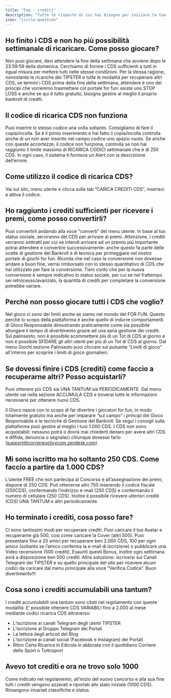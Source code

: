 ```yaml
---
title: "Faq - crediti"
description: "Tutte le risposte di cui hai bisogno per iniziare la tua avventura"
icon: "circle-question"
---
```


## Ho finito i CDS e non ho più possibilità settimanale di ricaricare. Come posso giocare?

Non puoi giocare, devi attendere la fine della settimana che avviene dopo le 23:59:59 della domenica. Cerchiamo di fornire i CDS sufficienti a tutti in egual misura per mettere tutti nelle stesse condizioni. Per la stessa ragione, nonostante le ricariche dei TIPSTER e tutte le modalità per recuperare altri CDS, se termini i CDS prima della fine della settimana, attendere è uno dei principi che vorremmo trasmettere col portale for fun: esiste uno STOP LOSS e anche se qui è tutto gratuito, bisogna gestire al meglio il proprio bankroll di crediti.

## Il codice di ricarica CDS non funziona

Puoi inserire lo stesso codice una volta soltanto. Consigliamo di fare il copia/incolla. Se è il primo inserimento e hai fatto il copia/incolla controlla anche di un non aver inserito nel campo codice uno spazio vuoto. Se anche con queste accortezze, il codice non funziona, controlla se non hai raggiunto il limite massimo di RICARICA CODICI settimanale che è di 250 CDS. In ogni caso, il sistema ti fornisce un Alert con la descrizione dell’errore.

## Come utilizzo il codice di ricarica CDS?

Vai sul sito, menu utente e clicca sulla tab “CARICA CREDITI CDS”, inserisci e attiva il codice.

## Ho raggiunto i crediti sufficienti per ricevere i premi, come posso convertirli?

Puoi convertirli andando alla voce "converti" del menu utente. In base al tuo status sociale, serviranno dei CDS per arrivare ai premi. Attenzione, i crediti verranno sottratti per cui se intendi arrivare ad un premio più importante potrai attendere e convertire successivamente: anche questo fa parte delle scelte di gestione del Bankroll e di tecnica per primeggiare nel nostro portale di giochi for fun. Ricorda che nel caso la conversione non dovesse andare a buon fine, verrai rimborsato con lo stesso quantitativo di CDS che hai utilizzato per fare la conversione. Tieni conto che per la nuova conversione è sempre indicativo lo status sociale, per cui se nel frattempo sei retrocesso/avanzato, la quantità di crediti per completare la conversione potrebbe variare.

## Perché non posso giocare tutti i CDS che voglio?

Nel gioco ci sono dei limiti anche se siamo nel mondo del FOR FUN. Questo perché lo scopo della piattaforma è anche quello di indurre comportamenti di Gioco Responsabile dimostrando praticamente come sia possibile allungare il tempo di divertimento grazie ad una sana gestione dei crediti. Sul palinsesto, non è possibile scommettere più di un Tot di CDS al giorno e non è possibile SFIDARE gli altri utenti per più di un Tot di CDS al giorno. Dal menu Giochi sezione Palinsesto puoi cliccare sul pulsante “Limiti di gioco” all'interno per scoprire i limiti di gioco giornalieri.

## Se dovessi finire i CDS (crediti) come faccio a recuperarne altri? Posso acquistarli?

Puoi ottenere più CDS sia UNA TANTUM sia PERIODICAMENTE. Dal menu utente vai nella sezione ACCUMULA CDS e troverai tutte le informazioni necessarie per ottenere nuovi CDS.

Il Gioco nasce con lo scopo di far divertire i giocatori for fun, in modo totalmente gratuito ma anche per imparare “sul campo” i principi del Gioco Responsabile e le tecniche di Gestione del Bankroll. Se segui i consigli sulla piattaforma puoi gestire al meglio i tuoi 1.000 CDS. I CDS non sono acquistabili: nessuno potrà o dovrà mai chiederti denaro per avere altri CDS e diffida, denuncia o segnalaci chiunque dovesse farlo ([support@corriereoolixycom.zendesk.com](mailto:support@corriereoolixycom.zendesk.com)).

## Mi sono iscritto ma ho soltanto 250 CDS. Come faccio a partire da 1.000 CDS?

L’utente FREE che non partecipa al Concorso e all’assegnazione dei premi, dispone di 250 CDS. Può ottenerne altri 750 inserendo il codice fiscale (250CDS), confermando l’indirizzo e-mail (250 CDS) e confermando il numero di cellulare (250 CDS). Inoltre è possibile ricevere ulteriori crediti (CDS) UNA TANTUM e altri periodicamente.

## Ho terminato i crediti, cosa posso fare?

Ci sono tantissimi modi per recuperare crediti. Puoi caricare il tuo Avatar e recuperarne già 500, così come caricare la Cover (altri 500). Puoi presentare fino a 20 amici per recuperare ben 2.000 CDS, 100 per ogni amico (soltanto se l’amico conferma la e-mail di iscrizione) o pubblicare una Video recensione (500 crediti). Esauriti questi Bonus, inoltre ogni settimana avrà a disposizione ben 500 crediti. Altra soluzione: iscriversi sui Canali Telegram dei TIPSTER e su quello principale del sito per ricevere alcuni codici da caricare dal menu principale alla voce “Verifica Codice”. Buon divertimento!!!

## Cosa sono i crediti accumulabili una tantum?

I crediti accumulabili una tantum sono citati nel regolamento con queste modalità: E’ possibile ottenere CDS VARIABILI fino a 2.000 al mese mediante codici ricarica CDS attraverso:

- L’iscrizione ai canali Telegram degli utenti TIPSTER
- L’iscrizione al Gruppo Telegram dei Portali
- La lettura degli articoli del Blog
- L’iscrizione ai canali social (Facebook e Instagram) dei Portali
- Ritiro Carta Ricarica in Edicola in abbinata con il quotidiano Corriere dello Sport o Tuttosport

## Avevo tot crediti e ora ne trovo solo 1000

Come indicato nel regolamento, all’inizio del nuovo concorso e alla sua fine tutti i crediti vengono azzerati e riportati allo stato iniziale (1000 CDS). Rimangono invariati classifiche e status.